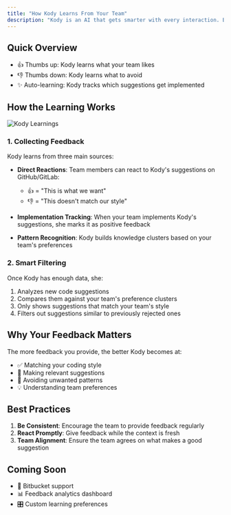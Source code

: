 ```yaml
---
title: "How Kody Learns From Your Team"
description: "Kody is an AI that gets smarter with every interaction. By learning from your team's feedback, she continuously adapts her code suggestions to match your team's preferences and standards."
---
```


## Quick Overview

- 👍 Thumbs up: Kody learns what your team likes
- 👎 Thumbs down: Kody learns what to avoid
- ✨ Auto-learning: Kody tracks which suggestions get implemented

## How the Learning Works

<img src="/images/finetuning.png" alt="Kody Learnings" />

### 1. Collecting Feedback

Kody learns from three main sources:

- **Direct Reactions**: Team members can react to Kody's suggestions on GitHub/GitLab:

  - 👍 = "This is what we want"
  - 👎 = "This doesn't match our style"

- **Implementation Tracking**: When your team implements Kody's suggestions, she marks it as positive feedback

- **Pattern Recognition**: Kody builds knowledge clusters based on your team's preferences

### 2. Smart Filtering

Once Kody has enough data, she:

1. Analyzes new code suggestions
2. Compares them against your team's preference clusters
3. Only shows suggestions that match your team's style
4. Filters out suggestions similar to previously rejected ones

## Why Your Feedback Matters

The more feedback you provide, the better Kody becomes at:

- ✅ Matching your coding style
- 🎯 Making relevant suggestions
- 🚫 Avoiding unwanted patterns
- 💡 Understanding team preferences

## Best Practices

1. **Be Consistent**: Encourage the team to provide feedback regularly
2. **React Promptly**: Give feedback while the context is fresh
3. **Team Alignment**: Ensure the team agrees on what makes a good suggestion

## Coming Soon

- 🔄 Bitbucket support
- 📊 Feedback analytics dashboard
- 🎛️ Custom learning preferences
